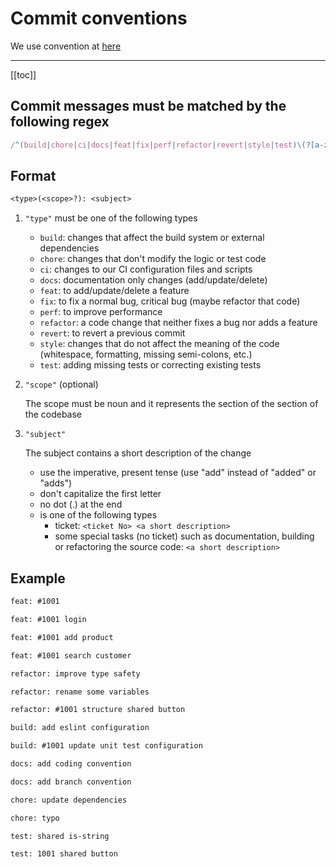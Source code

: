 # Commit conventions

We use convention at [here](https://www.conventionalcommits.org/en/v1.0.0/)

---

[[toc]]

## Commit messages must be matched by the following regex

```js copy
/^(build|chore|ci|docs|feat|fix|perf|refactor|revert|style|test)\(?[a-zA-Z0-9-]{0,20}\)?:\s[a-zA-Z0-9-_#\/\s]{1,49}[a-zA-Z0-9]$/;
```

## Format

```txt
<type>(<scope>?): <subject>
```

1. `"type"` must be one of the following types

   - `build`: changes that affect the build system or external dependencies
   - `chore`: changes that don't modify the logic or test code
   - `ci`: changes to our CI configuration files and scripts
   - `docs`: documentation only changes (add/update/delete)
   - `feat`: to add/update/delete a feature
   - `fix`: to fix a normal bug, critical bug (maybe refactor that code)
   - `perf`: to improve performance
   - `refactor`: a code change that neither fixes a bug nor adds a feature
   - `revert`: to revert a previous commit
   - `style`: changes that do not affect the meaning of the code (whitespace, formatting, missing semi-colons, etc.)
   - `test`: adding missing tests or correcting existing tests

2. `"scope"` (optional)

   The scope must be noun and it represents the section of the section of the codebase

3. `"subject"`

   The subject contains a short description of the change

   - use the imperative, present tense (use "add" instead of "added" or "adds")
   - don't capitalize the first letter
   - no dot (.) at the end
   - is one of the following types
     - ticket: `<ticket No> <a short description>`
     - some special tasks (no ticket) such as documentation, building or refactoring the source code: `<a short description>`

## Example

```txt
feat: #1001

feat: #1001 login

feat: #1001 add product

feat: #1001 search customer
```

```txt
refactor: improve type safety

refactor: rename some variables

refactor: #1001 structure shared button
```

```txt
build: add eslint configuration

build: #1001 update unit test configuration
```

```txt
docs: add coding convention

docs: add branch convention
```

```txt
chore: update dependencies

chore: typo
```

```txt
test: shared is-string

test: 1001 shared button
```
